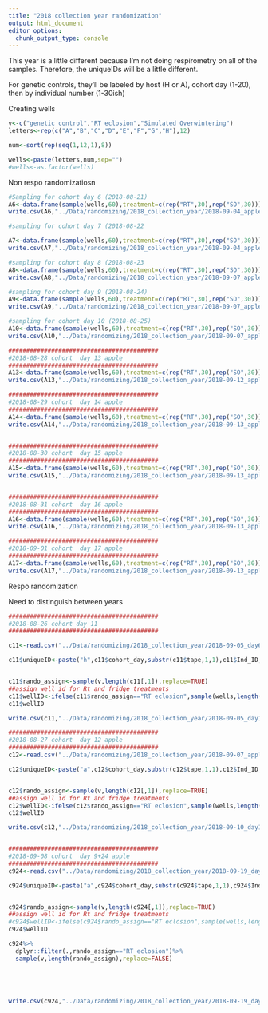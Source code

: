 ```yaml
---
title: "2018 collection year randomization"
output: html_document
editor_options: 
  chunk_output_type: console
---
```


This year is a little different because I'm not doing respirometry on all of the samples. Therefore, the uniqueIDs will be a little different. 

For genetic controls, they'll be labeled by host (H or A), cohort day (1-20), then by individual number (1-30ish)



Creating wells

```r
v<-c("genetic control","RT eclosion","Simulated Overwintering")
letters<-rep(c("A","B","C","D","E","F","G","H"),12)

num<-sort(rep(seq(1,12,1),8))

wells<-paste(letters,num,sep="")
#wells<-as.factor(wells)
```


Non respo randomizatiosn 

```r
#Sampling for cohort day 6 (2018-08-21)
A6<-data.frame(sample(wells,60),treatment=c(rep("RT",30),rep("SO",30)))
write.csv(A6,"../Data/randomizing/2018_collection_year/2018-09-04_apple_day6_cohort_2018-08-21.csv")

#sampling for cohort day 7 (2018-08-22

A7<-data.frame(sample(wells,60),treatment=c(rep("RT",30),rep("SO",30)))
write.csv(A7,"../Data/randomizing/2018_collection_year/2018-09-04_apple_day7_cohort_2018-08-22.csv")

#sampling for cohort day 8 (2018-08-23
A8<-data.frame(sample(wells,60),treatment=c(rep("RT",30),rep("SO",30)))
write.csv(A8,"../Data/randomizing/2018_collection_year/2018-09-07_apple_day8_cohort_2018-08-23.csv")

#sampling for cohort day 9 (2018-08-24)
A9<-data.frame(sample(wells,60),treatment=c(rep("RT",30),rep("SO",30)))
write.csv(A9,"../Data/randomizing/2018_collection_year/2018-09-07_apple_day9_cohort_2018-08-24.csv")

#sampling for cohort day 10 (2018-08-25)
A10<-data.frame(sample(wells,60),treatment=c(rep("RT",30),rep("SO",30)))
write.csv(A10,"../Data/randomizing/2018_collection_year/2018-09-07_apple_day10_cohort_2018-08-25.csv")

##########################################
#2018-08-28 cohort  day 13 apple
##########################################
A13<-data.frame(sample(wells,60),treatment=c(rep("RT",30),rep("SO",30)))
write.csv(A13,"../Data/randomizing/2018_collection_year/2018-09-12_apple_day13_cohort_2018-08-28.csv")

##########################################
#2018-08-29 cohort  day 14 apple
##########################################
A14<-data.frame(sample(wells,60),treatment=c(rep("RT",30),rep("SO",30)))
write.csv(A14,"../Data/randomizing/2018_collection_year/2018-09-13_apple_day14_cohort_2018-08-29.csv")


##########################################
#2018-08-30 cohort  day 15 apple
##########################################
A15<-data.frame(sample(wells,60),treatment=c(rep("RT",30),rep("SO",30)))
write.csv(A15,"../Data/randomizing/2018_collection_year/2018-09-13_apple_day15_cohort_2018-08-30.csv")


##########################################
#2018-08-31 cohort  day 16 apple
##########################################
A16<-data.frame(sample(wells,60),treatment=c(rep("RT",30),rep("SO",30)))
write.csv(A16,"../Data/randomizing/2018_collection_year/2018-09-13_apple_day16_cohort_2018-08-31.csv")

##########################################
#2018-09-01 cohort  day 17 apple
##########################################
A17<-data.frame(sample(wells,60),treatment=c(rep("RT",30),rep("SO",30)))
write.csv(A17,"../Data/randomizing/2018_collection_year/2018-09-13_apple_day17_cohort_2018-09-01.csv")


```

Respo randomization 

Need to distinguish between years

```r
##########################################
#2018-08-26 cohort day 11
##########################################

c11<-read.csv("../Data/randomizing/2018_collection_year/2018-09-05_day6cohort_apple_2018-08-21_resp.csv")

c11$uniqueID<-paste("h",c11$cohort_day,substr(c11$tape,1,1),c11$Ind_ID,"_18",sep="")


c11$rando_assign<-sample(v,length(c11[,1]),replace=TRUE)
##assign well id for Rt and fridge treatments 
c11$wellID<-ifelse(c11$rando_assign=="RT eclosion",sample(wells,length(c11$Ind_ID),replace=FALSE),ifelse(c11$rando_assign=="Simulated Overwintering",sample(wells,length(c11$Ind_ID),replace=FALSE),""))
c11$wellID

write.csv(c11,"../Data/randomizing/2018_collection_year/2018-09-05_day11cohort_apple_2018-08-21_resp_randomized.csv")

##########################################
#2018-08-27 cohort  day 12 apple
##########################################
c12<-read.csv("../Data/randomizing/2018_collection_year/2018-09-07_apple_d12_2018-08-27cohort_data.csv")

c12$uniqueID<-paste("a",c12$cohort_day,substr(c12$tape,1,1),c12$Ind_ID,"_18",sep="")


c12$rando_assign<-sample(v,length(c12[,1]),replace=TRUE)
##assign well id for Rt and fridge treatments 
c12$wellID<-ifelse(c12$rando_assign=="RT eclosion",sample(wells,length(c12$Ind_ID),replace=FALSE),ifelse(c12$rando_assign=="Simulated Overwintering",sample(wells,length(c12$Ind_ID),replace=FALSE),""))
c12$wellID

write.csv(c12,"../Data/randomizing/2018_collection_year/2018-09-10_day12cohort_apple_2018-08-27_resp_randomized.csv")


##########################################
#2018-09-08 cohort  day 9+24 apple
##########################################
c924<-read.csv("../Data/randomizing/2018_collection_year/2018-09-19_day10_24cohort_apple_2018-09-08_resp.csv")

c924$uniqueID<-paste("a",c924$cohort_day,substr(c924$tape,1,1),c924$Ind_ID,"_18",sep="")


c924$rando_assign<-sample(v,length(c924[,1]),replace=TRUE)
##assign well id for Rt and fridge treatments 
#c924$wellID<-ifelse(c924$rando_assign=="RT eclosion",sample(wells,length(c924$Ind_ID),replace=FALSE),ifelse(c924$rando_assign=="Simulated Overwintering",sample(wells,length(c924$Ind_ID),replace=FALSE),""))
c924$wellID

c924%>%
  dplyr::filter(.,rando_assign=="RT eclosion")%>%
  sample(v,length(rando_assign),replace=FALSE)





write.csv(c924,"../Data/randomizing/2018_collection_year/2018-09-19_day8_24cohort_apple_2018-09-08_resp_randomized.csv")


```

